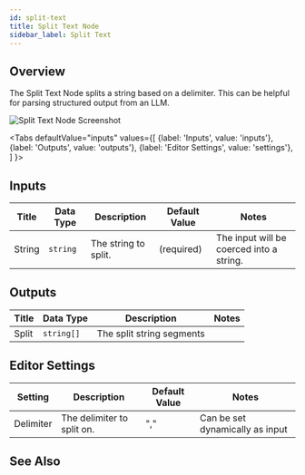 ```yaml
---
id: split-text
title: Split Text Node
sidebar_label: Split Text
---
```



## Overview

The Split Text Node splits a string based on a delimiter. This can be helpful for parsing structured output from an LLM.

![Split Text Node Screenshot](./assets/split-text-node.png)

<Tabs
  defaultValue="inputs"
  values={[
    {label: 'Inputs', value: 'inputs'},
    {label: 'Outputs', value: 'outputs'},
    {label: 'Editor Settings', value: 'settings'},
  ]
}>

<TabItem value="inputs">

## Inputs

| Title      | Data Type  | Description                                                                                            | Default Value                                               | Notes                                                                      |
| ---------- | ---------- | ------------------------------------------------------------------------------------------------------ | ----------------------------------------------------------- | -------------------------------------------------------------------------- |
| String     | `string`   | The string to split.                                                                | (required)                                                  | The input will be coerced into a string. |


</TabItem>

<TabItem value="outputs">

## Outputs

| Title  | Data Type      | Description                 | Notes                                                                                |
| ------ | -------------- | --------------------------- | ------------------------------------------------------------------------------------ |
| Split  | `string[]`     | The split string segments            |  |

</TabItem>

<TabItem value="settings">

## Editor Settings

| Setting                 | Description                                                                                                                         | Default Value | Notes |
| ----------------------- | ----------------------------------------------------------------------------------------------------------------------------------- | ------------- | ----- |
| Delimiter               | The delimiter to split on.   | ","    | Can be set dynamically as input   |

</TabItem>

</Tabs>

## See Also
